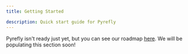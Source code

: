 ```yaml
---
title: Getting Started

description: Quick start guide for Pyrefly
---
```


Pyrefly isn't ready just yet,  but you can see our roadmap [here](https://github.com/facebook/pyrefly/milestone/1). We will be populating this section soon!

